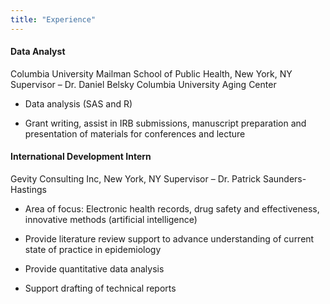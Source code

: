 ```yaml
---
title: "Experience"
---
```


#### **Data Analyst**
Columbia University Mailman School of Public Health, New York, NY
Supervisor – Dr. Daniel Belsky
Columbia University Aging Center

*  Data analysis (SAS and R)

*  Grant writing, assist in IRB submissions, manuscript preparation and presentation of materials for conferences and lecture

#### **International Development Intern**
Gevity Consulting Inc, New York, NY
Supervisor – Dr. Patrick Saunders-Hastings

* Area of focus: Electronic health records, drug safety and effectiveness, innovative methods (artificial intelligence)

* Provide literature review support to advance understanding of current state of practice in epidemiology

* Provide quantitative data analysis

* Support drafting of technical reports
